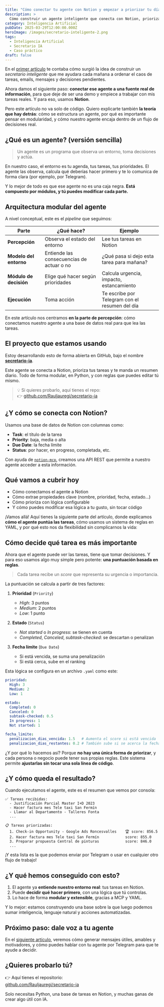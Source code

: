 ---
title: "Cómo conectar tu agente con Notion y empezar a priorizar tu día"
description: >
  Cómo construir un agente inteligente que conecta con Notion, prioriza tus tareas según reglas configurables en YAML y te ayuda a organizar tu día. Un enfoque modular y práctico con IA para mejorar tu productividad
category: Inteligencia Artificial
pubDate: 2025-03-29T12:00:00.000Z
heroImage: /images/secretario-inteligente-2.png
tags:
  - Inteligencia Artificial
  - Secretario IA
  - Caso práctico
draft: false
---

En el [primer artículo](https://mindfulml.vialabsdigital.com/post/secretario-inteligente-1/) te contaba cómo surgió la idea de construir un *secretario inteligente* que me ayudara cada mañana a ordenar el caos de tareas, emails, mensajes y decisiones pendientes.

Ahora damos el siguiente paso: **conectar ese agente a una fuente real de información**, para que deje de ser una demo y empiece a trabajar con mis tareas reales. Y para eso, usamos **Notion**.

Pero este artículo no va solo de código. Quiero explicarte también **la teoría que hay detrás**: cómo se estructura un agente, por qué es importante pensar en modularidad, y cómo nuestro agente encaja dentro de un flujo de decisiones real.


## ¿Qué es un agente? (versión sencilla)

> Un agente es un programa que observa un entorno, toma decisiones y actúa.

En nuestro caso, el entorno es tu agenda, tus tareas, tus prioridades. El agente las observa, calcula qué deberías hacer primero y te lo comunica de forma clara (por ejemplo, por Telegram).

Y lo mejor de todo es que ese agente no es una caja negra. **Está compuesto por módulos, y tú puedes modificar cada parte.**


## Arquitectura modular del agente

A nivel conceptual, este es el *pipeline* que seguimos:

| Parte                 | ¿Qué hace?                            | Ejemplo                                           |
|----------------------|----------------------------------------|--------------------------------------------------|
| **Percepción**       | Observa el estado del entorno          | Lee tus tareas en Notion                         |
| **Modelo del entorno** | Entiende las consecuencias de actuar o no | ¿Qué pasa si dejo esta tarea para mañana?    |
| **Módulo de decisión** | Elige qué hacer según prioridades     | Calcula urgencia, impacto, estancamiento         |
| **Ejecución**        | Toma acción                            | Te escribe por Telegram con el resumen del día   |

En este artículo nos centramos **en la parte de percepción**: cómo conectamos nuestro agente a una base de datos real para que lea las tareas.


## El proyecto que estamos usando

Estoy desarrollando esto de forma abierta en GitHub, bajo el nombre **[secretario-ia](https://github.com/Rauljauregi/secretario-ia)**.

Este agente se conecta a Notion, prioriza tus tareas y te manda un resumen diario. Todo de forma modular, en Python, y con reglas que puedes editar tú mismo.

> 💡 Si quieres probarlo, aquí tienes el repo:  
> 👉 [github.com/Rauljauregi/secretario-ia](https://github.com/Rauljauregi/secretario-ia)


## ¿Y cómo se conecta con Notion?

Usamos una base de datos de Notion con columnas como:

- **Task**: el título de la tarea
- **Priority**: baja, media o alta
- **Due Date**: la fecha límite
- **Status**: por hacer, en progreso, completada, etc.

Con ayuda de [`notion-mcp`](https://github.com/ccabanillas/notion-mcp), creamos una API REST que permite a nuestro agente acceder a esta información.


##  Qué vamos a cubrir hoy

- Cómo conectamos el agente a Notion
- Cómo extrae propiedades clave (nombre, prioridad, fecha, estado…)
- Cómo prioriza con lógica configurable
- Y cómo puedes modificar esa lógica a tu gusto, sin tocar código

¡Vamos allá! Aquí tienes la siguiente parte del artículo, donde explicamos **cómo el agente puntúa las tareas**, cómo usamos un sistema de reglas en YAML, y por qué esto nos da flexibilidad sin complicarnos la vida:


## Cómo decide qué tarea es más importante

Ahora que el agente puede *ver* las tareas, tiene que tomar decisiones. Y para eso usamos algo muy simple pero potente: **una puntuación basada en reglas**.

> Cada tarea recibe un *score* que representa su urgencia o importancia.

La puntuación se calcula a partir de tres factores:

1. **Prioridad** (`Priority`)  
   - *High*: 3 puntos  
   - *Medium*: 2 puntos  
   - *Low*: 1 punto  

2. **Estado** (`Status`)  
   - *Not started* o *In progress*: se tienen en cuenta  
   - *Completed*, *Canceled*, *subtask-checked*: se descartan o penalizan  

3. **Fecha límite** (`Due Date`)  
   - Si está vencida, se suma una penalización  
   - Si está cerca, sube en el ranking  

Esta lógica se configura en un archivo `.yaml` como este:

```yaml
prioridad:
  High: 3
  Medium: 2
  Low: 1

estado:
  Completed: 0
  Canceled: 0
  subtask-checked: 0.5
  In progress: 1
  Not started: 1

fecha_limite:
  penalizacion_dias_vencida: 1.5   # Aumenta el score si está vencida
  penalizacion_dias_restantes: 0.2 # También sube si se acerca la fecha
```

¿Y por qué lo hacemos así? Porque **no hay una única forma de priorizar**, y cada persona o negocio puede tener sus propias reglas. Este sistema permite **ajustarlas sin tocar una sola línea de código**.


## ¿Y cómo queda el resultado?

Cuando ejecutamos el agente, este es el resumen que vemos por consola:

```
✅ Tareas recibidas:
  - Justificación Parcial Master I+D 2023
  - Hacer factura mes Tele taxi San Fermín
  - Llamar al Departamento - Talleres Fonta
  ...

📋 Tareas priorizadas:
  1. Check-in Opportunity - Google Ads Roncesvalles    🏆 score: 856.5
  2. Hacer factura mes Tele taxi San Fermín            score: 855.0
  3. Preparar propuesta Central de pinturas            score: 846.0
  ...
```

¡Y esta lista es la que podemos enviar por Telegram o usar en cualquier otro flujo de trabajo!


## ¿Y qué hemos conseguido con esto?

1. El agente ya **entiende nuestro entorno real**: tus tareas en Notion.
2. Puede **decidir qué hacer primero**, con una lógica que tú controlas.
3. Lo hace de forma **modular y extensible**, gracias a MCP y YAML.

Y lo mejor: estamos construyendo una base sobre la que luego podemos sumar inteligencia, lenguaje natural y acciones automatizadas.


## Próximo paso: dale voz a tu agente

En el [siguiente artículo](https://mindfulml.vialabsdigital.com/post/secretario-inteligente-3/), veremos cómo generar mensajes útiles, amables y motivadores, y cómo puedes hablar con tu agente por Telegram para que te ayude a decidir.


## ¿Quieres probarlo tú?

👉 Aquí tienes el repositorio:  
[github.com/Rauljauregi/secretario-ia](https://github.com/Rauljauregi/secretario-ia)

Solo necesitas Python, una base de tareas en Notion, y muchas ganas de crear algo útil con IA.
